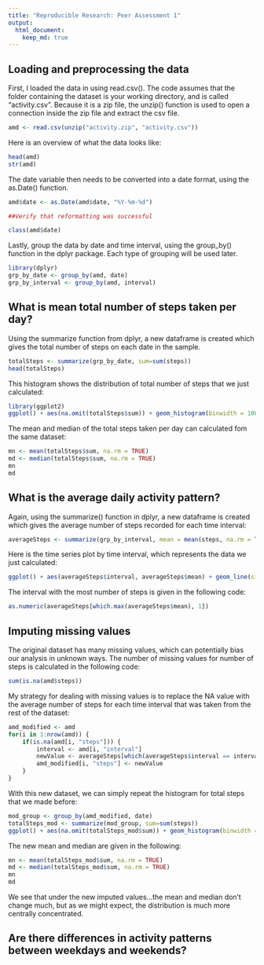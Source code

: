 ```yaml
---
title: "Reproducible Research: Peer Assessment 1"
output: 
  html_document:
    keep_md: true
---
```



## Loading and preprocessing the data

First, I loaded the data in using read.csv().  The code assumes that the folder containing the dataset is your working directory, and is called "activity.csv".  Because it is a zip file, the unzip() function is used to open a connection inside the zip file and extract the csv file.  

```r
amd <- read.csv(unzip("activity.zip", "activity.csv"))
```
Here is an overview of what the data looks like:

```r
head(amd)
str(amd)
```

The date variable then needs to be converted into a date format, using the as.Date() function.    
```r
amd$date <- as.Date(amd$date, "%Y-%m-%d")

##Verify that reformatting was successful

class(amd$date)
```

Lastly, group the data by date and time interval, using the group_by() function in the dplyr package. Each type of grouping will be used later.  

```r
library(dplyr)
grp_by_date <- group_by(amd, date)
grp_by_interval <- group_by(amd, interval)
```

## What is mean total number of steps taken per day?

Using the summarize function from dplyr, a new dataframe is created which gives the total number of steps on each date in the sample.   

```r
totalSteps <- summarize(grp_by_date, sum=sum(steps))
head(totalSteps)
```

This histogram shows the distribution of total number of steps that we just calculated:

```r
library(ggplot2)
ggplot() + aes(na.omit(totalSteps$sum)) + geom_histogram(binwidth = 1000, color = "black", fill = "blue") + labs(title = "Distribution of the Total Number of Steps ", x = "Total number of Steps")
```

The mean and median of the total steps taken per day can calculated fom the same dataset:

```r
mn <- mean(totalSteps$sum, na.rm = TRUE)
md <- median(totalSteps$sum, na.rm = TRUE)
mn
md
```


## What is the average daily activity pattern?

Again, using the summarize() function in dplyr, a new dataframe is created which gives the average number of steps recorded for each time interval:

```r
averageSteps <- summarize(grp_by_interval, mean = mean(steps, na.rm = TRUE))
```

Here is the time series plot by time interval, which represents the data we just calculated:

```r
ggplot() + aes(averageSteps$interval, averageSteps$mean) + geom_line(size = 1.5, color = "purple") + labs(title = "Time Series of Average Steps by 5-minute Interval", x = "Interval", y = "Average # of Steps")
```

The interval with the most number of steps is given in the following code:

```r
as.numeric(averageSteps[which.max(averageSteps$mean), 1])
```


## Imputing missing values

The original dataset has many missing values, which can potentially bias our analysis in unknown ways.  The number of missing values for number of steps is calculated in the following code:

```r
sum(is.na(amd$steps))
```

My strategy for dealing with missing values is to replace the NA value with the average number of steps for each time interval that was taken from the rest of the dataset:

```r
amd_modified <- amd
for(i in 1:nrow(amd)) {
    if(is.na(amd[i, "steps"])) {
        interval <- amd[i, "interval"]
        newValue <- averageSteps[which(averageSteps$interval == interval), "mean"]
        amd_modified[i, "steps"] <- newValue 
    }
}
```

With this new dataset, we can simply repeat the histogram for total steps that we made before:

```r
mod_group <- group_by(amd_modified, date)
totalSteps_mod <- summarize(mod_group, sum=sum(steps))
ggplot() + aes(na.omit(totalSteps_mod$sum)) + geom_histogram(binwidth = 1000, color = "black", fill = "blue") + labs(title = "Distribution of the Total Number of Steps with Imputed Values ", x = "Total number of Steps")
```

The new mean and median are given in the following:  
```r
mn <- mean(totalSteps_mod$sum, na.rm = TRUE)
md <- median(totalSteps_mod$sum, na.rm = TRUE)
mn
md
```

We see that under the new imputed values...the mean and median don't change much, but as we might expect, the distribution is much more centrally concentrated.  

## Are there differences in activity patterns between weekdays and weekends?


